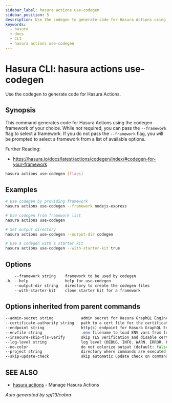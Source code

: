 ```yaml
---
sidebar_label: hasura actions use-codegen
sidebar_position: 5
description: Use the codegen to generate code for Hasura Actions using the Hasura CLI
keywords:
  - hasura
  - docs
  - CLI
  - hasura actions use-codegen
---
```


# Hasura CLI: hasura actions use-codegen

Use the codegen to generate code for Hasura Actions.

## Synopsis

This command generates code for Hasura Actions using the codegen framework of your choice. While not required, you can pass the ``--framework`` flag to select a framework. If you do not pass the ``--framework`` flag, you will be prompted to select a framework from a list of available options.

Further Reading:
- https://hasura.io/docs/latest/actions/codegen/index/#codegen-for-your-framework


```bash
hasura actions use-codegen [flags]
```

## Examples

```bash
# Use codegen by providing framework
hasura actions use-codegen --framework nodejs-express

# Use codegen from framework list
hasura actions use-codegen

# Set output directory
hasura actions use-codegen --output-dir codegen

# Use a codegen with a starter kit
hasura actions use-codegen --with-starter-kit true
```

## Options

```sass
    --framework string    framework to be used by codegen
-h, --help                help for use-codegen
    --output-dir string   directory to create the codegen files
    --with-starter-kit    clone starter kit for a framework
```

## Options inherited from parent commands

```sass
--admin-secret string            admin secret for Hasura GraphQL Engine (env "HASURA_GRAPHQL_ADMIN_SECRET")
--certificate-authority string   path to a cert file for the certificate authority (env "HASURA_GRAPHQL_CERTIFICATE_AUTHORITY")
--endpoint string                http(s) endpoint for Hasura GraphQL Engine (env "HASURA_GRAPHQL_ENDPOINT")
--envfile string                 .env filename to load ENV vars from (default ".env")
--insecure-skip-tls-verify       skip TLS verification and disable cert checking (default: false) (env "HASURA_GRAPHQL_INSECURE_SKIP_TLS_VERIFY")
--log-level string               log level (DEBUG, INFO, WARN, ERROR, FATAL) (default "INFO")
--no-color                       do not colorize output (default: false)
--project string                 directory where commands are executed (default: current dir)
--skip-update-check              skip automatic update check on command execution
```

## SEE ALSO

- [hasura actions](/hasura-cli/commands/hasura_actions.mdx) - Manage Hasura Actions

_Auto generated by spf13/cobra_
